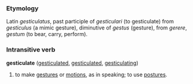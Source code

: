 ===Etymology===
Latin ''gesticulatus'', past participle of ''gesticulari'' (to gesticulate)
from ''gesticulus'' (a mimic gesture), diminutive of ''gestus'' (gesture),
from ''gerere'', ''gestum'' (to bear, carry, perform).

===Intransitive verb===
'''gesticulate''' ([[gesticulated]], [[gesticulated]], [[gesticulating]])

# to make [[gesture]]s or [[motion]]s, as in speaking; to use [[posture]]s.